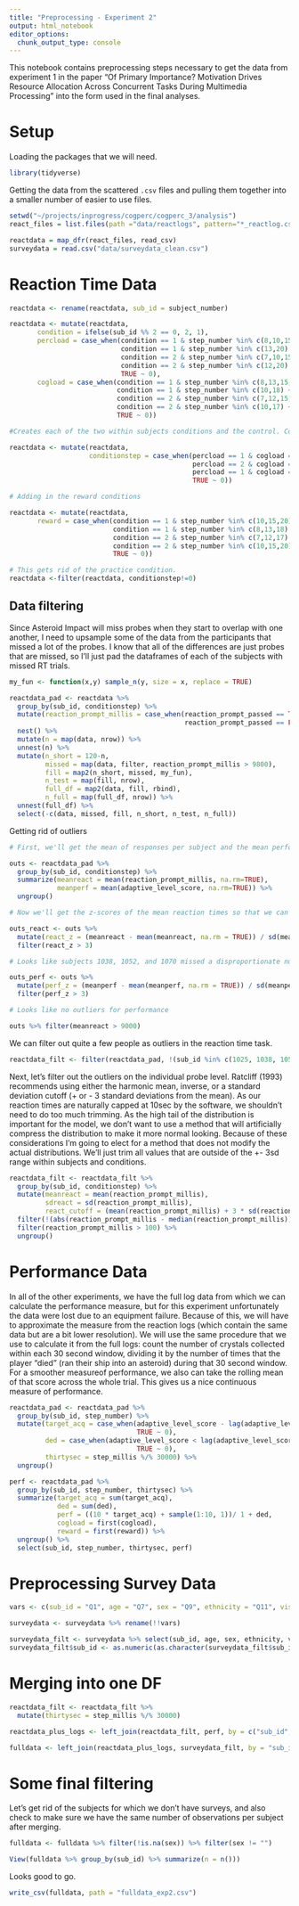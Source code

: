 ```yaml
---
title: "Preprocessing - Experiment 2"
output: html_notebook
editor_options: 
  chunk_output_type: console
---
```


This notebook contains preprocessing steps necessary to get the data from experiment 1 in the paper "Of Primary Importance? Motivation Drives Resource Allocation Across Concurrent Tasks During Multimedia Processing" into the form used in the final analyses.

# Setup
Loading the packages that we will need.

```r
library(tidyverse)
```

Getting the data from the scattered `.csv` files and pulling them together into a smaller number of easier to use files.  

```r

setwd("~/projects/inprogress/cogperc/cogperc_3/analysis")
react_files = list.files(path ="data/reactlogs", pattern="*_reactlog.csv", full.names = TRUE)

reactdata = map_dfr(react_files, read_csv)
surveydata = read.csv("data/surveydata_clean.csv")

```

# Reaction Time Data

```r

reactdata <- rename(reactdata, sub_id = subject_number)

reactdata <- mutate(reactdata,
       condition = ifelse(sub_id %% 2 == 0, 2, 1),
       percload = case_when(condition == 1 & step_number %in% c(8,10,15,18) ~ 1,
                            condition == 1 & step_number %in% c(13,20) ~ 2,
                            condition == 2 & step_number %in% c(7,10,15,17) ~ 1,
                            condition == 2 & step_number %in% c(12,20) ~ 2,
                            TRUE ~ 0),
       cogload = case_when(condition == 1 & step_number %in% c(8,13,15,20) ~ 1,
                           condition == 1 & step_number %in% c(10,18) ~ 2,
                           condition == 2 & step_number %in% c(7,12,15,20) ~ 1,
                           condition == 2 & step_number %in% c(10,17) ~ 2, 
                           TRUE ~ 0))

#Creates each of the two within subjects conditions and the control. Control  = 1, percload = 2, cogload = 3

reactdata <- mutate(reactdata,
                    conditionstep = case_when(percload == 1 & cogload == 1 ~ 1,
                                              percload == 2 & cogload == 1 ~ 2,
                                              percload == 1 & cogload == 2 ~ 3,
                                              TRUE ~ 0))

# Adding in the reward conditions 

reactdata <- mutate(reactdata,
       reward = case_when(condition == 1 & step_number %in% c(10,15,20) ~ 1,
                          condition == 1 & step_number %in% c(8,13,18) ~ 2,
                          condition == 2 & step_number %in% c(7,12,17) ~ 1,
                          condition == 2 & step_number %in% c(10,15,20) ~ 2, 
                          TRUE ~ 0))

# This gets rid of the practice condition.
reactdata <-filter(reactdata, conditionstep!=0)

```

## Data filtering

Since Asteroid Impact will miss probes when they start to overlap with one another, I need to upsample some of the data from the participants that missed a lot of the probes. I know that all of the differences are just probes that are missed, so I'll just pad the dataframes of each of the subjects with missed RT trials.  

```r

my_fun <- function(x,y) sample_n(y, size = x, replace = TRUE)

reactdata_pad <- reactdata %>% 
  group_by(sub_id, conditionstep) %>% 
  mutate(reaction_prompt_millis = case_when(reaction_prompt_passed == TRUE ~ reaction_prompt_millis,
                                            reaction_prompt_passed == FALSE ~ 10000)) %>%
  nest() %>%
  mutate(n = map(data, nrow)) %>%
  unnest(n) %>%
  mutate(n_short = 120-n,
         missed = map(data, filter, reaction_prompt_millis > 9800),
         fill = map2(n_short, missed, my_fun),
         n_test = map(fill, nrow),
         full_df = map2(data, fill, rbind),
         n_full = map(full_df, nrow)) %>% 
  unnest(full_df) %>%
  select(-c(data, missed, fill, n_short, n_test, n_full))

```

Getting rid of outliers

```r
# First, we'll get the mean of responses per subject and the mean performance per subject

outs <- reactdata_pad %>% 
  group_by(sub_id, conditionstep) %>% 
  summarize(meanreact = mean(reaction_prompt_millis, na.rm=TRUE), 
            meanperf = mean(adaptive_level_score, na.rm=TRUE)) %>%
  ungroup()

# Now we'll get the z-scores of the mean reaction times so that we can filter those > 3

outs_react <- outs %>%
  mutate(react_z = (meanreact - mean(meanreact, na.rm = TRUE)) / sd(meanreact)) %>%
  filter(react_z > 3)

# Looks like subjects 1038, 1052, and 1070 missed a disproportionate number of STRTs

outs_perf <- outs %>%
  mutate(perf_z = (meanperf - mean(meanperf, na.rm = TRUE)) / sd(meanperf)) %>%
  filter(perf_z > 3)

# Looks like no outliers for performance

outs %>% filter(meanreact > 9000)

```

We can filter out quite a few people as outliers in the reaction time task.

```r
reactdata_filt <- filter(reactdata_pad, !(sub_id %in% c(1025, 1038, 1052, 1070, 1102, 1063, 1040)))
```

Next, let's filter out the outliers on the individual probe level. Ratcliff (1993) recommends using either the harmonic mean, inverse, or a standard deviation cutoff (+ or - 3 standard deviations from the mean). As our reaction times are naturally capped at 10sec by the software, we shouldn't need to do too much trimming. As the high tail of the distribution is important for the model, we don't want to use a method that will artificially compress the distribution to make it more normal looking. Because of these considerations I'm going to elect for a method that does not modify the actual distributions. We'll just trim all values that are outside of the +- 3sd range within subjects and conditions.

```r

reactdata_filt <- reactdata_filt %>% 
  group_by(sub_id, conditionstep) %>% 
  mutate(meanreact = mean(reaction_prompt_millis), 
         sdreact = sd(reaction_prompt_millis), 
         react_cutoff = (mean(reaction_prompt_millis) + 3 * sd(reaction_prompt_millis))) %>%
  filter(!(abs(reaction_prompt_millis - median(reaction_prompt_millis)) > 3*sd(reaction_prompt_millis))) %>% 
  filter(reaction_prompt_millis > 100) %>%
  ungroup()

```

# Performance Data

In all of the other experiments, we have the full log data from which we can calculate the performance measure, but for this experiment unfortunately the data were lost due to an equipment failure. Because of this, we will have to approximate the measure from the reaction logs (which contain the same data but are a bit lower resolution). We will use the same procedure that we use to calculate it from the full logs: count the number of crystals collected within each 30 second window, dividing it by the number of times that the player "died" (ran their ship into an asteroid) during that 30 second window. For a smoother measureof performance, we also can take the rolling mean of that score across the whole trial. This gives us a nice continuous measure of performance. 


```r
reactdata_pad <- reactdata_pad %>% 
  group_by(sub_id, step_number) %>%
  mutate(target_acq = case_when(adaptive_level_score - lag(adaptive_level_score) >= .2 ~ 1, 
                                TRUE ~ 0),
         ded = case_when(adaptive_level_score < lag(adaptive_level_score) ~ 1, 
                                TRUE ~ 0),
         thirtysec = step_millis %/% 30000) %>%
  ungroup()

perf <- reactdata_pad %>%
  group_by(sub_id, step_number, thirtysec) %>%
  summarize(target_acq = sum(target_acq),
            ded = sum(ded),
            perf = ((10 * target_acq) + sample(1:10, 1))/ 1 + ded,
            cogload = first(cogload),
            reward = first(reward)) %>%
  ungroup() %>%
  select(sub_id, step_number, thirtysec, perf)

```

# Preprocessing Survey Data

```r
vars <- c(sub_id = "Q1", age = "Q7", sex = "Q9", ethnicity = "Q11", vision = "Q56", handedness = "Q57", vg_skill = "Q70_1")

surveydata <- surveydata %>% rename(!!vars)

surveydata_filt <- surveydata %>% select(sub_id, age, sex, ethnicity, vision, handedness, vg_skill) %>% slice(3:n())
surveydata_filt$sub_id <- as.numeric(as.character(surveydata_filt$sub_id))
```

# Merging into one DF

```r
reactdata_filt <- reactdata_filt %>% 
  mutate(thirtysec = step_millis %/% 30000)

reactdata_plus_logs <- left_join(reactdata_filt, perf, by = c("sub_id", "step_number", "thirtysec"))

fulldata <- left_join(reactdata_plus_logs, surveydata_filt, by = "sub_id")
```

# Some final filtering

Let's get rid of the subjects for which we don't have surveys, and also check to make sure we have the same number of observations per subject after merging.

```r
fulldata <- fulldata %>% filter(!is.na(sex)) %>% filter(sex != "")

View(fulldata %>% group_by(sub_id) %>% summarize(n = n()))

```

Looks good to go.

```r
write_csv(fulldata, path = "fulldata_exp2.csv")
```

